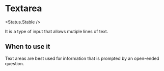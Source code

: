 
# Textarea

<Status.Stable />

It is a type of input that allows mutiple lines of text.

<Story id="forms-textarea--base" />
<Props of={TextArea} />

## When to use it

Text areas are best used for information that is prompted by an open-ended question.
